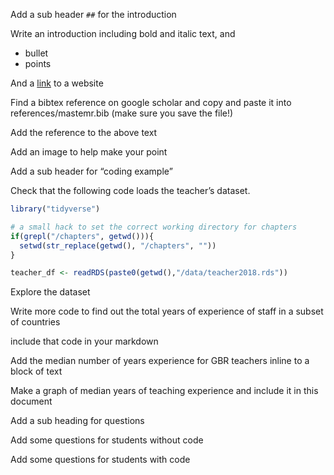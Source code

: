 Add a sub header `##` for the introduction

Write an introduction including bold and italic text, and

- bullet
- points

And a [link](https://en.wikipedia.org/wiki/Science,_technology,_engineering,_and_mathematics) to a website

Find a bibtex reference on google scholar and copy and paste it into references/mastemr.bib (make sure you save the file!)

Add the reference to the above text

Add an image to help make your point

Add a sub header for "coding example"

Check that the following code loads the teacher's dataset.

```r
library("tidyverse")

# a small hack to set the correct working directory for chapters
if(grepl("/chapters", getwd())){
  setwd(str_replace(getwd(), "/chapters", ""))
}

teacher_df <- readRDS(paste0(getwd(),"/data/teacher2018.rds"))
```

Explore the dataset

Write more code to find out the total years of experience of staff in a subset of countries

include that code in your markdown

Add the median number of years experience for GBR teachers inline to a block of text

Make a graph of median years of teaching experience and include it in this document

Add a sub heading for questions

Add some questions for students without code

Add some questions for students with code
